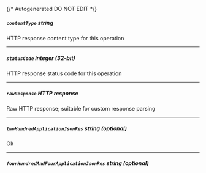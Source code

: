 {/* Autogenerated DO NOT EDIT  */}
##### `contentType` _string_
HTTP response content type for this operation

---
##### `statusCode` _integer (32-bit)_
HTTP response status code for this operation

---
##### `rawResponse` _HTTP response_
Raw HTTP response; suitable for custom response parsing

---
##### `twoHundredApplicationJsonRes` _string (optional)_
Ok

---
##### `fourHundredAndFourApplicationJsonRes` _string (optional)_


